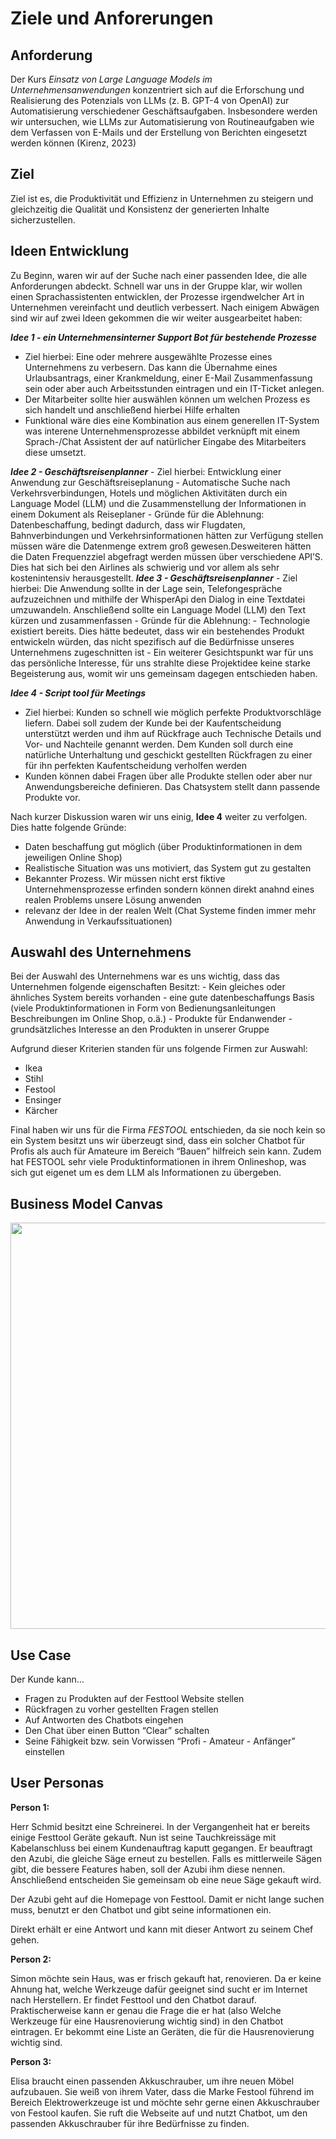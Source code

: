 # Ziele und Anforerungen

## Anforderung

Der Kurs *Einsatz von Large Language Models im Unternehmensanwendungen* konzentriert sich auf die Erforschung und Realisierung des Potenzials von LLMs (z. B. GPT-4 von OpenAI) zur Automatisierung verschiedener Geschäftsaufgaben. Insbesondere werden wir untersuchen, wie LLMs zur Automatisierung von Routineaufgaben wie dem Verfassen von E-Mails und der Erstellung von Berichten eingesetzt werden können (Kirenz, 2023)

## Ziel

Ziel ist es, die Produktivität und Effizienz in Unternehmen zu steigern und gleichzeitig die Qualität und Konsistenz der generierten Inhalte sicherzustellen.

## Ideen Entwicklung

Zu Beginn, waren wir auf der Suche nach einer passenden Idee, die alle Anforderungen abdeckt. Schnell war uns in der Gruppe klar, wir wollen einen Sprachassistenten entwicklen, der Prozesse irgendwelcher Art in Unternehmen vereinfacht und deutlich verbessert.
Nach einigem Abwägen sind wir auf zwei Ideen gekommen die wir weiter ausgearbeitet haben:

***Idee 1 - ein Unternehmensinterner Support Bot für bestehende Prozesse***

- Ziel hierbei: Eine oder mehrere ausgewählte Prozesse eines Unternehmens zu verbesern. Das kann die Übernahme eines Urlaubsantrags, einer Krankmeldung, einer E-Mail Zusammenfassung sein oder aber auch Arbeitsstunden eintragen und ein IT-Ticket anlegen. 
- Der Mitarbeiter sollte hier auswählen können um welchen Prozess es sich handelt und anschließend hierbei Hilfe erhalten
- Funktional wäre dies eine Kombination aus einem generellen IT-System was interene Unternehmensprozesse abbildet verknüpft mit einem Sprach-/Chat Assistent der auf natürlicher Eingabe des Mitarbeiters diese umsetzt.

***Idee 2 - Geschäftsreisenplanner***
- Ziel hierbei: Entwicklung einer Anwendung zur Geschäftsreiseplanung
- Automatische Suche nach Verkehrsverbindungen, Hotels und möglichen Aktivitäten durch ein Language Model (LLM) und die Zusammenstellung der Informationen in einem Dokument als Reiseplaner
- Gründe für die Ablehnung: Datenbeschaffung, bedingt dadurch, dass wir Flugdaten, Bahnverbindungen und Verkehrsinformationen hätten zur Verfügung stellen müssen wäre die Datenmenge extrem groß gewesen.Desweiteren hätten   die Daten Frequenzziel  abgefragt werden müssen über verschiedene API’S. Dies hat sich bei den Airlines als schwierig und vor allem als sehr kostenintensiv herausgestellt. 
***Idee 3 - Geschäftsreisenplanner***
- Ziel hierbei: Die Anwendung sollte in der Lage sein, Telefongespräche aufzuzeichnen und mithilfe der WhisperApi den Dialog in eine Textdatei umzuwandeln. Anschließend sollte ein Language Model (LLM) den Text kürzen und zusammenfassen
- Gründe für  die Ablehnung: - Technologie existiert bereits. Dies hätte bedeutet, dass wir ein bestehendes Produkt entwickeln würden, das nicht spezifisch auf die Bedürfnisse unseres Unternehmens zugeschnitten ist
- Ein weiterer Gesichtspunkt war für uns das persönliche Interesse, für uns strahlte diese Projektidee keine starke Begeisterung aus, womit wir uns gemeinsam dagegen entschieden haben. 

***Idee 4 - Script tool für Meetings ***

- Ziel hierbei: Kunden so schnell wie möglich perfekte Produktvorschläge liefern. Dabei soll zudem der Kunde bei der Kaufentscheidung unterstützt werden und ihm auf Rückfrage auch Technische Details und Vor- und Nachteile genannt werden. Dem Kunden soll durch eine natürliche Unterhaltung und geschickt gestellten Rückfragen zu einer für ihn perfekten Kaufentscheidung verholfen werden
- Kunden können dabei Fragen über alle Produkte stellen oder aber nur Anwendungsbereiche definieren. Das Chatsystem stellt dann passende Produkte vor.


Nach kurzer Diskussion waren wir uns einig, **Idee 4** weiter zu verfolgen. Dies hatte folgende Gründe:

- Daten beschaffung gut möglich (über Produktinformationen in dem jeweiligen Online Shop)
- Realistische Situation was uns motiviert, das System gut zu gestalten
- Bekannter Prozess. Wir müssen nicht erst fiktive Unternehmensprozesse erfinden sondern können direkt anahnd eines realen Problems unsere Lösung anwenden
- relevanz der Idee in der realen Welt (Chat Systeme finden immer mehr Anwendung in Verkaufssituationen)

## Auswahl des Unternehmens

Bei der Auswahl des Unternehmens war es uns wichtig, dass das Unternehmen folgende eigenschaften Besitzt:
- Kein gleiches oder ähnliches System bereits vorhanden
- eine gute datenbeschaffungs Basis (viele Produktinformationen in Form von Bedienungsanleitungen Beschreibungen im Online Shop, o.ä.)
- Produkte für Endanwender
- grundsätzliches Interesse an den Produkten in unserer Gruppe

Aufgrund dieser Kriterien standen für uns folgende Firmen zur Auswahl:

- Ikea
- Stihl
- Festool
- Ensinger
- Kärcher

Final haben wir uns für die Firma *FESTOOL* entschieden, da sie noch kein so ein System besitzt uns wir überzeugt sind, dass ein solcher Chatbot für Profis als auch für Amateure im Bereich "Bauen" hilfreich sein kann. Zudem hat FESTOOL sehr viele Produktinformationen in ihrem Onlineshop, was sich gut eigenet um es dem LLM als Informationen zu übergeben.

## Business Model Canvas

<img src="images/Business_Model_Canvas.png" width="650">


## Use Case

Der Kunde kann...

- Fragen zu Produkten auf der Festtool Website stellen
- Rückfragen zu vorher gestellten Fragen stellen
- Auf Antworten des Chatbots eingehen
- Den Chat über einen Button “Clear” schalten
- Seine Fähigkeit bzw. sein Vorwissen "Profi - Amateur - Anfänger" einstellen



## User Personas

**Person 1:**

Herr Schmid besitzt eine Schreinerei. In der Vergangenheit hat er bereits einige Festtool Geräte gekauft. Nun ist seine Tauchkreissäge mit Kabelanschluss bei einem Kundenauftrag kaputt gegangen. Er beauftragt den Azubi, die gleiche Säge erneut zu bestellen. Falls es mittlerweile Sägen gibt, die bessere Features haben, soll der Azubi ihm diese nennen. Anschließend entscheiden Sie gemeinsam ob eine neue Säge gekauft wird.

Der Azubi geht auf die Homepage von Festtool. Damit er nicht lange suchen muss, benutzt er den Chatbot und gibt seine informationen ein.

Direkt erhält er eine Antwort und kann mit dieser Antwort zu seinem Chef gehen.

**Person 2:**

Simon möchte sein Haus, was er frisch gekauft hat, renovieren. Da er keine Ahnung hat, welche Werkzeuge dafür geeignet sind sucht er im Internet nach Herstellern. Er findet Festtool und den Chatbot darauf. Praktischerweise kann er genau die Frage die er hat (also Welche Werkzeuge für eine Hausrenovierung wichtig sind) in den Chatbot eintragen.  Er bekommt eine Liste an Geräten, die für die Hausrenovierung wichtig sind.

**Person 3:**

Elisa braucht einen passenden Akkuschrauber, um ihre neuen Möbel aufzubauen. Sie weiß von ihrem Vater, dass die Marke Festool führend im Bereich Elektrowerkzeuge ist und möchte sehr gerne einen Akkuschrauber von Festool kaufen. Sie ruft die Webseite auf und nutzt Chatbot, um den passenden Akkuschrauber für ihre Bedürfnisse zu finden.
